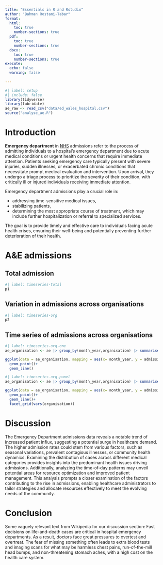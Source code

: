```yaml
---
title: "Essentials in R and Rstudio"
author: "Bahman Rostami-Tabar"
format: 
  html: 
    toc: true
    number-sections: true
  pdf: 
    toc: true
    number-sections: true
  docx: 
    toc: true
    number-sections: true
execute: 
  echo: false
  warning: false
  
---
```


```r
#| label: setup
#| include: false
library(tidyverse)
library(lubridate)
ae_raw <- read_csv("data/ed_wales_hospital.csv")
source("analyse_ae.R")
```

# Introduction

**Emergency department** in [NHS](https://www.nhs.uk/) admissions refer to the process of admitting individuals to a hospital's emergency department due to acute medical conditions or urgent health concerns that require immediate attention. Patients seeking emergency care typically present with severe injuries, sudden illnesses, or exacerbated chronic conditions that necessitate prompt medical evaluation and intervention. Upon arrival, they undergo a triage process to prioritize the severity of their condition, with critically ill or injured individuals receiving immediate attention. 

Emergency department admissions play a crucial role in:

* addressing time-sensitive medical issues, 
* stabilizing patients,
* determining the most appropriate course of treatment, which may include further hospitalization or referral to specialized services. 

The goal is to provide timely and effective care to individuals facing acute health crises, ensuring their well-being and potentially preventing further deterioration of their health.

# A&E admissions

## Total admission

```r
#| label: timeseries-total
p1
```

## Variation in admissions across organisations

```r
#| label: timeseries-org
p2
```

## Time series of admissions across organisations


```r
#| label: timeseries-org-one
ae_organisation <- ae |> group_by(month_year,organisation) |> summarise(admissions = sum(admissions))

ggplot(data = ae_organisation, mapping = aes(x= month_year, y = admissions, color = organisation))+
  geom_point()+
  geom_line()
```


```r
#| label: timeseries-org-panel
ae_organisation <- ae |> group_by(month_year,organisation) |> summarise(admissions = sum(admissions))

ggplot(data = ae_organisation, mapping = aes(x= month_year, y = admissions))+
  geom_point()+
  geom_line()+
  facet_grid(vars(organisation))
```

# Discussion

The Emergency Department admissions data reveals a notable trend of increased patient influx, suggesting a potential surge in healthcare demand. The higher admission rates could stem from various factors, such as seasonal variations, prevalent contagious illnesses, or community health dynamics. Examining the distribution of cases across different medical categories provides insights into the predominant health issues driving admissions. Additionally, analyzing the time-of-day patterns may unveil potential areas for resource optimization and improved patient management. This analysis prompts a closer examination of the factors contributing to the rise in admissions, enabling healthcare administrators to tailor strategies and allocate resources effectively to meet the evolving needs of the community.

# Conclusion

Some vaguely relevant text from Wikipedia for our discussion section: Fast decisions on life-and-death cases are critical in hospital emergency departments. As a result, doctors face great pressures to overtest and overtreat. The fear of missing something often leads to extra blood tests and imaging scans for what may be harmless chest pains, run-of-the-mill head bumps, and non-threatening stomach aches, with a high cost on the health care system.
